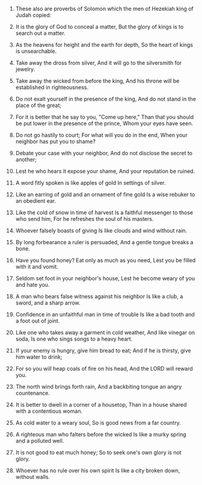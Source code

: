 
1. These also are proverbs of Solomon which the men of Hezekiah king of Judah copied:

2. It is the glory of God to conceal a matter, But the glory of kings is to search out a matter.

3. As the heavens for height and the earth for depth, So the heart of kings is unsearchable.

4. Take away the dross from silver, And it will go to the silversmith for jewelry.

5. Take away the wicked from before the king, And his throne will be established in righteousness.

6. Do not exalt yourself in the presence of the king, And do not stand in the place of the great;

7. For it is better that he say to you, "Come up here," Than that you should be put lower in the presence of the prince, Whom your eyes have seen.

8. Do not go hastily to court; For what will you do in the end, When your neighbor has put you to shame?

9. Debate your case with your neighbor, And do not disclose the secret to another;

10. Lest he who hears it expose your shame, And your reputation be ruined.

11. A word fitly spoken is like apples of gold In settings of silver.

12. Like an earring of gold and an ornament of fine gold Is a wise rebuker to an obedient ear.

13. Like the cold of snow in time of harvest Is a faithful messenger to those who send him, For he refreshes the soul of his masters.

14. Whoever falsely boasts of giving Is like clouds and wind without rain.

15. By long forbearance a ruler is persuaded, And a gentle tongue breaks a bone.

16. Have you found honey? Eat only as much as you need, Lest you be filled with it and vomit.

17. Seldom set foot in your neighbor's house, Lest he become weary of you and hate you.

18. A man who bears false witness against his neighbor Is like a club, a sword, and a sharp arrow.

19. Confidence in an unfaithful man in time of trouble Is like a bad tooth and a foot out of joint.

20. Like one who takes away a garment in cold weather, And like vinegar on soda, Is one who sings songs to a heavy heart.

21. If your enemy is hungry, give him bread to eat; And if he is thirsty, give him water to drink;

22. For so you will heap coals of fire on his head, And the LORD will reward you.

23. The north wind brings forth rain, And a backbiting tongue an angry countenance.

24. It is better to dwell in a corner of a housetop, Than in a house shared with a contentious woman.

25. As cold water to a weary soul, So is good news from a far country.

26. A righteous man who falters before the wicked Is like a murky spring and a polluted well.

27. It is not good to eat much honey; So to seek one's own glory is not glory.

28. Whoever has no rule over his own spirit Is like a city broken down, without walls.



